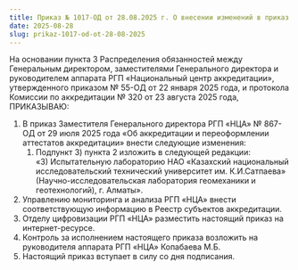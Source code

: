 ```yaml
---
title: Приказ № 1017-ОД от 28.08.2025 г. О внесении изменений в приказ Заместителя Генерального директора РГП на ПХВ «Национальный центр аккредитации» № 867-ОД от 29 июля 2025 года «Об аккредитации и переоформлении аттестатов аккредитации»
date: 2025-08-28
slug: prikaz-1017-od-ot-28-08-2025
---
```


На основании пункта 3 Распределения обязанностей между Генеральным директором, заместителями Генерального директора и руководителем аппарата РГП «Национальный центр аккредитации», утвержденного приказом № 55-ОД от 22 января 2025 года, и протокола Комиссии по аккредитации № 320 от 23 августа 2025 года, ПРИКАЗЫВАЮ:

1. В приказ Заместителя Генерального директора РГП «НЦА» № 867-ОД от 29 июля 2025 года «Об аккредитации и переоформлении аттестатов аккредитации» внести следующие изменения:
    1. Подпункт 3) пункта 2 изложить в следующей редакции: <br/>«3) Испытательную лабораторию НАО «Казахский национальный исследовательский технический университет им. К.И.Сатпаева» (Научно-исследовательская лаборатория геомеханики и геотехнологий), г. Алматы».
1. Управлению мониторинга и анализа РГП «НЦА» внести соответствующую информацию в Реестр субъектов аккредитации.
1. Отделу цифровизации РГП «НЦА» разместить настоящий приказ на интернет-ресурсе.
1. Контроль за исполнением настоящего приказа возложить на руководителя аппарата РГП «НЦА» Копабаева М.Б.
1. Настоящий приказ вступает в силу со дня подписания.
